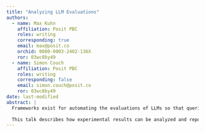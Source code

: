 ```yaml
---
title: "Analyzing LLM Evaluations"
authors:
  - name: Max Kuhn
    affiliation: Posit PBC
    roles: writing
    corresponding: true
    email: max@posit.co
    orchid: 0000-0003-2402-136X
    ror: 03wc8by49
  - name: Simon Couch
    affiliation: Posit PBC
    roles: writing
    corresponding: false
    email: simon.couch@posit.co 
    ror: 03wc8by49
date: last-modified
abstract: |
  Frameworks exist for automating the evaluations of LLMs so that queries can be executed and assessed over many experimental factors: LLM models, prompts, replicates, etc. The resulting designs are often factorial in nature but can have a variety of hierarchical structures, such as replicates within queries, scores within raters, and so on. 
  
  This talk describes how experimental results can be analyzed and reported for a variety of designs and outcome types (percentage correct, correct/incorrect, ordinal scales, etc.). It also shows how off-the-shelf tools for Frequentist and Bayesian inferential analysis can be utilized. The methods are illustrated with an example evaluation experiment.
---
```





